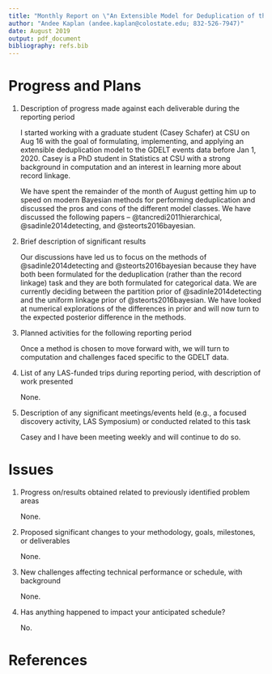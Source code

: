 ```yaml
---
title: "Monthly Report on \"An Extensible Model for Deduplication of the GDELT Events Database\""
author: "Andee Kaplan (andee.kaplan@colostate.edu; 832-526-7947)"
date: August 2019
output: pdf_document
bibliography: refs.bib
---
```


# Progress and Plans

1. Description of progress made against each deliverable during the reporting period

    I started working with a graduate student (Casey Schafer) at CSU on Aug 16 with the goal of formulating, implementing, and applying an extensible deduplication model to the GDELT events data before Jan 1, 2020. Casey is a PhD student in Statistics at CSU with a strong background in computation and an interest in learning more about record linkage.

    We have spent the remainder of the month of August getting him up to speed on modern Bayesian methods for performing deduplication and discussed the pros and cons of the different model classes. We have discussed the following papers -- @tancredi2011hierarchical, @sadinle2014detecting, and @steorts2016bayesian.

2. Brief description of significant results

    Our discussions have led us to focus on the methods of @sadinle2014detecting and @steorts2016bayesian because they have both been formulated for the deduplication (rather than the record linkage) task and they are both formulated for categorical data. We are currently deciding between the partition prior of @sadinle2014detecting and the uniform linkage prior of @steorts2016bayesian. We have looked at numerical explorations of the differences in prior and will now turn to the expected posterior difference in the methods.

3. Planned activities for the following reporting period

    Once a method is chosen to move forward with, we will turn to computation and challenges faced specific to the GDELT data.


4. List of any LAS-funded trips during reporting period, with description of work presented

    None.

5. Description of any significant meetings/events held (e.g., a focused discovery activity, LAS Symposium) or conducted related to this task

    Casey and I have been meeting weekly and will continue to do so.


# Issues

1. Progress on/results obtained related to previously identified problem areas

    None.


2. Proposed significant changes to your methodology, goals, milestones, or deliverables

    None.


3. New challenges affecting technical performance or schedule, with background

    None.


4. Has anything happened to impact your anticipated schedule?

    No.

# References

